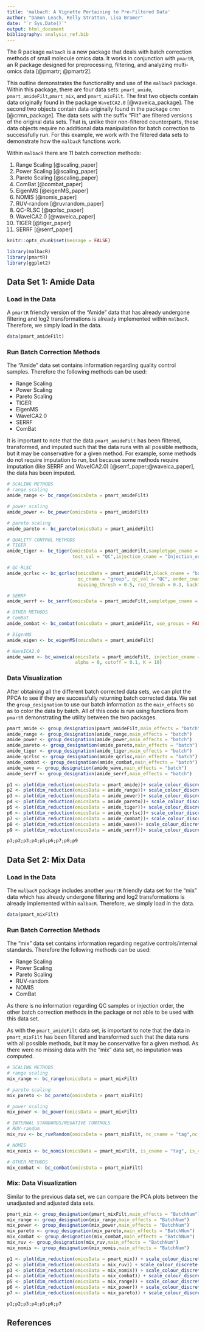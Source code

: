 ```yaml
---
title: 'malbacR: A Vignette Pertaining to Pre-Filtered Data'
author: "Damon Leach, Kelly Stratton, Lisa Bramer"
date: "`r Sys.Date()`"
output: html_document
bibliography: analysis_ref.bib
---
```


The R package `malbacR` is a new package that deals with batch correction methods of small molecule omics data. It works in conjunction with `pmartR`, an R package designed for preprocessing, filtering, and analyzing multi-omics data [@pmartr; @pmartr2].

This outline demonstrates the functionality and use of the `malbacR` package. Within this package, there are four data sets: `pmart_amide`, `pmart_amideFilt`,`pmart_mix`, and `pmart_mixFilt`. The first two objects contain data originally found in the package `WaveICA2.0` [@waveica_package]. The second two objects contain data originally found in the package `crmn` [@crmn_package]. The data sets with the suffix "Filt" are filtered versions of the original data sets. That is, unlike their non-filtered counterparts, these data objects require no additional data manipulation for batch correction to successfully run. For this example, we work with the filtered data sets to demonstrate how the `malbacR` functions work.

Within `malbacR` there are 11 batch correction methods:

1. Range Scaling [@scaling_paper]
2. Power Scaling [@scaling_paper]
3. Pareto Scaling [@scaling_paper]
4. ComBat [@combat_paper]
5. EigenMS [@eigenMS_paper]
6. NOMIS [@nomis_paper]
7. RUV-random [@ruvrandom_paper]
8. QC-RLSC [@qcrlsc_paper]
9. WaveICA2.0 [@waveica_paper]
10. TIGER [@tiger_paper]
11. SERRF [@serrf_paper]

```r
knitr::opts_chunk$set(message = FALSE)
```

```r
library(malbacR)
library(pmartR)
library(ggplot2)
```

## Data Set 1: Amide Data

### Load in the Data

A `pmartR` friendly version of the "Amide" data that has already undergone filtering and log2 transformations is already implemented within `malbacR`. Therefore, we simply load in the data.

```r
data(pmart_amideFilt)
```

### Run Batch Correction Methods

The "Amide" data set contains information regarding quality control samples. Therefore the following methods can be used:

- Range Scaling
- Power Scaling
- Pareto Scaling
- TIGER
- EigenMS
- WaveICA2.0
- SERRF
- ComBat

It is important to note that the data `pmart_amideFilt` has been filtered, transformed, and imputed such that the data runs with all possible methods, but it may be conservative for a given method. For example, some methods do not require imputation to run, but because some methods require imputation (like SERRF and WaveICA2.0) [@serrf_paper;@waveica_paper], the data has been imputed.

```r
# SCALING METHODS
# range scaling
amide_range <- bc_range(omicsData = pmart_amideFilt)

# power scaling
amide_power <- bc_power(omicsData = pmart_amideFilt)

# pareto scaling
amide_pareto <- bc_pareto(omicsData = pmart_amideFilt)

# QUALITY CONTROL METHODS
# TIGER
amide_tiger <- bc_tiger(omicsData = pmart_amideFilt,sampletype_cname = "group",
                        test_val = "QC",injection_cname = "Injection_order")

# QC-RLSC
amide_qcrlsc <- bc_qcrlsc(omicsData = pmart_amideFilt,block_cname = "batch",
                          qc_cname = "group", qc_val = "QC", order_cname = "Injection_order",
                          missing_thresh = 0.5, rsd_thresh = 0.3, backtransform  = FALSE)

# SERRF
amide_serrf <- bc_serrf(omicsData = pmart_amideFilt,sampletype_cname = "group",test_val = "QC")

# OTHER METHODS
# ComBat
amide_combat <- bc_combat(omicsData = pmart_amideFilt, use_groups = FALSE)

# EigenMS
amide_eigen <- bc_eigenMS(omicsData = pmart_amideFilt)

# WaveICA2.0
amide_wave <- bc_waveica(omicsData = pmart_amideFilt, injection_cname = "Injection_order",
                         alpha = 0, cutoff = 0.1, K = 10)
```

### Data Visualization

After obtaining all the different batch corrected data sets, we can plot the PPCA to see if they are successfully returning batch corrected data. We set the `group_designation` to use our batch information as the `main_effects` so as to color the data by batch. All of this code is run using functions from `pmartR` demonstrating the utility between the two packages.

```r
pmart_amide <- group_designation(pmart_amideFilt,main_effects = "batch")
amide_range <- group_designation(amide_range,main_effects = "batch")
amide_power <- group_designation(amide_power,main_effects = "batch")
amide_pareto <- group_designation(amide_pareto,main_effects = "batch")
amide_tiger <- group_designation(amide_tiger,main_effects = "batch")
amide_qcrlsc <- group_designation(amide_qcrlsc,main_effects = "batch")
amide_combat <- group_designation(amide_combat,main_effects = "batch")
amide_wave <- group_designation(amide_wave,main_effects = "batch")
amide_serrf <- group_designation(amide_serrf,main_effects = "batch")

p1 <- plot(dim_reduction(omicsData = pmart_amide))+ scale_colour_discrete(name="Batch") + labs(title = "Amide: Unadjusted")
p2 <- plot(dim_reduction(omicsData = amide_range))+ scale_colour_discrete(name="Batch") + labs(title = "Amide: Range")
p3 <- plot(dim_reduction(omicsData = amide_power))+ scale_colour_discrete(name="Batch") + labs(title = "Amide: Power")
p4 <- plot(dim_reduction(omicsData = amide_pareto))+ scale_colour_discrete(name="Batch") + labs(title = "Amide: Pareto")
p5 <- plot(dim_reduction(omicsData = amide_tiger))+ scale_colour_discrete(name="Batch") + labs(title = "Amide: TIGER")
p6 <- plot(dim_reduction(omicsData = amide_qcrlsc))+ scale_colour_discrete(name="Batch") + labs(title = "Amide: QC-RLSC")
p7 <- plot(dim_reduction(omicsData = amide_combat))+ scale_colour_discrete(name="Batch") + labs(title = "Amide: ComBat")
p8 <- plot(dim_reduction(omicsData = amide_wave))+ scale_colour_discrete(name="Batch") + labs(title = "Amide: WaveICA2.0")
p9 <- plot(dim_reduction(omicsData = amide_serrf))+ scale_colour_discrete(name="Batch") + labs(title = "Amide: SERRF")

p1;p2;p3;p4;p5;p6;p7;p8;p9
```

## Data Set 2: Mix Data

### Load in the Data

The `malbacR` package includes another `pmartR` friendly data set for the "mix" data which has already undergone filtering and log2 transformations is already implemented within `malbacR`. Therefore, we simply load in the data.

```r
data(pmart_mixFilt)
```

### Run Batch Correction Methods

The "mix" data set contains information regarding negative controls/internal standards. Therefore the following methods can be used:

- Range Scaling
- Power Scaling
- Pareto Scaling
- RUV-random
- NOMIS
- ComBat

As there is no information regarding QC samples or injection order, the other batch correction methods in the package or not able to be used with this data set.

As with the `pmart_amideFilt` data set, is important to note that the data in `pmart_mixFilt` has been filtered and transformed such that the data runs with all possible methods, but it may be conservative for a given method. As there were no missing data with the "mix" data set, no imputation was computed.

```r
# SCALING METHODS
# range scaling
mix_range <- bc_range(omicsData = pmart_mixFilt)

# pareto scaling
mix_pareto <- bc_pareto(omicsData = pmart_mixFilt)

# power scaling
mix_power <- bc_power(omicsData = pmart_mixFilt)

# INTERNAL STANDARDS/NEGATIVE CONTROLS
# RUV-random
mix_ruv <- bc_ruvRandom(omicsData = pmart_mixFilt, nc_cname = "tag",nc_val = "IS", k = 3)

# NOMIS
mix_nomis <- bc_nomis(omicsData = pmart_mixFilt, is_cname = "tag", is_val = "IS", num_pc = 2)

# OTHER METHODS
mix_combat <- bc_combat(omicsData = pmart_mixFilt)
```

### Mix: Data Visualization

Similar to the previous data set, we can compare the PCA plots between the unadjusted and adjusted data sets.

```r
pmart_mix <- group_designation(pmart_mixFilt,main_effects = "BatchNum")
mix_range <- group_designation(mix_range,main_effects = "BatchNum")
mix_power <- group_designation(mix_power,main_effects = "BatchNum")
mix_pareto <- group_designation(mix_pareto,main_effects = "BatchNum")
mix_combat <- group_designation(mix_combat,main_effects = "BatchNum")
mix_ruv <- group_designation(mix_ruv,main_effects = "BatchNum")
mix_nomis <- group_designation(mix_nomis,main_effects = "BatchNum")

p1 <- plot(dim_reduction(omicsData = pmart_mix)) + scale_colour_discrete(name="Batch") + labs(title = "Mix: Unadjusted")
p2 <- plot(dim_reduction(omicsData = mix_ruv)) + scale_colour_discrete(name="Batch") + labs(title = "Mix: RUV-random")
p3 <- plot(dim_reduction(omicsData = mix_nomis)) + scale_colour_discrete(name="Batch") + labs(title = "Mix: NOMIS")
p4 <- plot(dim_reduction(omicsData = mix_combat)) + scale_colour_discrete(name="Batch") + labs(title = "Mix: ComBat")
p5 <- plot(dim_reduction(omicsData = mix_range)) + scale_colour_discrete(name="Batch") + labs(title = "Mix: Range")
p6 <- plot(dim_reduction(omicsData = mix_power)) + scale_colour_discrete(name="Batch") + labs(title = "Mix: Power")
p7 <- plot(dim_reduction(omicsData = mix_pareto)) + scale_colour_discrete(name="Batch") + labs(title = "Mix: Pareto")

p1;p2;p3;p4;p5;p6;p7
```

## References
